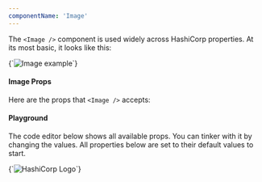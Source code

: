 ```yaml
---
componentName: 'Image'
---
```


The `<Image />` component is used widely across HashiCorp properties. At its most basic, it looks like this:

<LiveComponent>
{`<Image alt='Image example' url='https://www.datocms-assets.com/2885/1592632185-hcp-social-share.jpg' style={{ maxWidth: '100%' }} />`}
</LiveComponent>

<UsageDetails packageJson={packageJson} />

#### Image Props

Here are the props that `<Image />` accepts:

<PropsTable props={componentProps} />

#### Playground

The code editor below shows all available props. You can tinker with it by changing the values. All properties below are set to their default values to start.

<LiveComponent>
{`<Image
  alt='HashiCorp Logo'
  url='https://www.datocms-assets.com/2885/1508522484-share.jpg'
  format='jpg'
  steps={[250, 500, 750, 1000]}
  sizes='50vw'
  aspectRatio={[16, 9, 500]}
  imgixOptions={{}}
  style={{ maxWidth: '100%' }}
/>`}
</LiveComponent>
